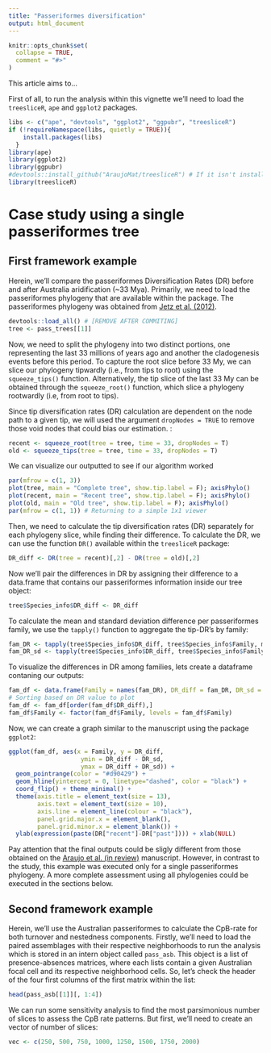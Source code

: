 ```yaml
---
title: "Passeriformes diversification"
output: html_document
---
```


```r
knitr::opts_chunk$set(
  collapse = TRUE,
  comment = "#>"
)
```

This article aims to...

First of all, to run the analysis within this vignette we'll need to load the `treesliceR`, `ape` and `ggplot2` packages.
```r

libs <- c("ape", "devtools", "ggplot2", "ggpubr", "treesliceR")
if (!requireNamespace(libs, quietly = TRUE)){
    install.packages(libs)
  }
library(ape)
library(ggplot2)
library(ggpubr)
#devtools::install_github("AraujoMat/treesliceR") # If it isn't installed within your PC
library(treesliceR)
```

# Case study using a single passeriformes tree

## First framework example

Herein, we'll compare the passeriformes Diversification Rates (DR) before and after Australia aridification (~33 Mya). Primarily, we need to load the passeriformes phylogeny that are available within the package. The passeriformes phylogeny was obtained from [Jetz et al. (2012)](https://www.nature.com/articles/nature11631).
```r
devtools::load_all() # [REMOVE AFTER COMMITING]
tree <- pass_trees[[1]]
```

Now, we need to split the phylogeny into two distinct portions, one representing the last 33 millions of years ago and another the cladogenesis events before this period. To capture the root slice before 33 My, we can slice our phylogeny tipwardly (i.e., from tips to root) using the `squeeze_tips()` function. Alternatively, the tip slice of the last 33 My can be obtained through the `squeeze_root()` function, which slice a phylogeny rootwardly (i.e, from root to tips).

Since tip diversification rates (DR) calculation are dependent on the node path to a given tip, we will used the argument `dropNodes = TRUE` to remove those void nodes that could bias our estimation.
:
```r
recent <- squeeze_root(tree = tree, time = 33, dropNodes = T)
old <- squeeze_tips(tree = tree, time = 33, dropNodes = T)
```

We can visualize our outputted to see if our algorithm worked
```r
par(mfrow = c(1, 3))
plot(tree, main = "Complete tree", show.tip.label = F); axisPhylo()
plot(recent, main = "Recent tree", show.tip.label = F); axisPhylo()
plot(old, main = "Old tree", show.tip.label = F); axisPhylo()
par(mfrow = c(1, 1)) # Returning to a simple 1x1 viewer
```

Then, we need to calculate the tip diversification rates (DR) separately for each phylogeny slice, while finding their difference. To calculate the DR, we can use the function `DR()` available within the `treesliceR` package:
```r
DR_diff <- DR(tree = recent)[,2] - DR(tree = old)[,2]
```

Now we'll pair the differences in DR by assigning their difference to a data.frame that contains our passeriformes information inside our tree object:
```r
tree$Species_info$DR_diff <- DR_diff
```

To calculate the mean and standard deviation difference per passeriformes family, we use the `tapply()` function to aggregate the tip-DR's by family:
```r
fam_DR <- tapply(tree$Species_info$DR_diff, tree$Species_info$Family, mean)
fam_DR_sd <- tapply(tree$Species_info$DR_diff, tree$Species_info$Family, sd)
```

To visualize the differences in DR among families, lets create a dataframe contaning our outputs:
```r
fam_df <- data.frame(Family = names(fam_DR), DR_diff = fam_DR, DR_sd = fam_DR_sd)
# Sorting based on DR value to plot
fam_df <- fam_df[order(fam_df$DR_diff),]
fam_df$Family <- factor(fam_df$Family, levels = fam_df$Family)
```

Now, we can create a graph similar to the manuscript using the package `ggplot2`:
```r
ggplot(fam_df, aes(x = Family, y = DR_diff,
                    ymin = DR_diff - DR_sd,
                    ymax = DR_diff + DR_sd)) +
  geom_pointrange(color = "#d90429") +
  geom_hline(yintercept = 0, linetype="dashed", color = "black") +
  coord_flip() + theme_minimal() + 
  theme(axis.title = element_text(size = 13),
        axis.text = element_text(size = 10),
        axis.line = element_line(colour = "black"),
        panel.grid.major.x = element_blank(),
        panel.grid.minor.x = element_blank()) +
  ylab(expression(paste(DR["recent"]-DR["past"]))) + xlab(NULL)
```


Pay attention that the final outputs could be sligly different from those obtained on the [Araujo et al. (in review)]() manuscript. However, in contrast to the study, this example was executed only for a single passeriformes phylogeny. A more complete assessment using all phylogenies could be executed in the sections below. 


## Second framework example

Herein, we'll use the Australian passeriformes to calculate the CpB-rate for both turnover and nestedness components. Firstly, we'll need to load the paired assemblages with their respective neighborhoods to run the analysis which is stored in an intern object called `pass_asb`. This object is a list of presence-absences matrices, where each lists contain a given Australian focal cell and its respective neighborhood cells. So, let's check the header of the four first columns of the first matrix within the list:
```r
head(pass_asb[[1]][, 1:4])
```

We can run some sensitivity analysis to find the most parsimonious number of slices to assess the CpB rate patterns. But first, we'll need to create an vector of number of slices:
```r
vec <- c(250, 500, 750, 1000, 1250, 1500, 1750, 2000)
```


